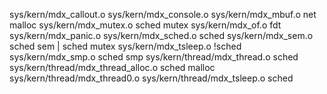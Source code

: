 sys/kern/mdx_callout.o
sys/kern/mdx_console.o
sys/kern/mdx_mbuf.o			net malloc
sys/kern/mdx_mutex.o			sched mutex
sys/kern/mdx_of.o			fdt
sys/kern/mdx_panic.o
sys/kern/mdx_sched.o			sched
sys/kern/mdx_sem.o			sched sem | sched mutex
sys/kern/mdx_tsleep.o			!sched
sys/kern/mdx_smp.o			sched smp
sys/kern/thread/mdx_thread.o		sched
sys/kern/thread/mdx_thread_alloc.o	sched malloc
sys/kern/thread/mdx_thread0.o
sys/kern/thread/mdx_tsleep.o		sched
